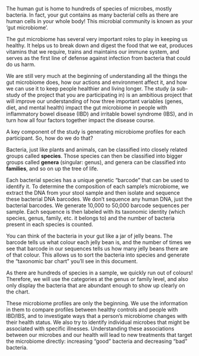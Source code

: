 \section{Introduction}

The human gut is home to hundreds of species of microbes, mostly bacteria. In
fact, your gut contains as many bacterial cells as there are human cells in your
whole body! This microbial community is known as your 'gut microbiome'.

The gut microbiome has several very important roles to play in keeping us
healthy. It helps us to break down and digest the food that we eat, produces
vitamins that we require, trains and maintains our immune system, and serves as
the first line of defense against infection from bacteria that could do us harm.

We are still very much at the beginning of understanding all the things the gut
microbiome does, how our actions and environment affect it, and how we can use
it to keep people healthier and living longer. The
\textbf{\color{Cerulean}MAGIC} study (a sub-study of the
\textbf{\color{RedOrange}IMAGINE} project that you are participating in) is an
ambitious project that will improve our understanding of how three important
variables (genes, diet, and mental health) impact the gut microbiome in people
with inflammatory bowel
disease (IBD) and irritable bowel syndrome (IBS), and in turn how all four
factors together impact the disease course.


\subsection{Studying the microbiome}

A key component of the \textbf{\color{Cerulean}MAGIC} study is generating
microbiome profiles for each participant. So, how do we do that?

\begin{wrapfigure}{r}{0.18\textwidth}
\includegraphics[width=0.18\textwidth]{img/Biological_classification_L_Pengo_vflip.png}
\end{wrapfigure}
Bacteria, just like plants and animals, can be classified into closely related
groups called **species**. Those species can then be classified into bigger
groups called **genera** (singular: genus), and genera can be classified into
**families**, and so on up the tree of life. 

Each bacterial species has a unique genetic "barcode" that can be used to
identify it. To determine the composition of each sample's microbiome, we
extract the DNA from your stool sample and then isolate and sequence these
bacterial DNA barcodes. We don't sequence any human DNA, just the bacterial
barcodes. We generate 10,000 to 50,000 barcode sequences per sample. Each
sequence is then labeled with its taxonomic identity (which species, genus,
family, etc. it belongs to) and the number of bacteria present in each species
is counted.

You can think of the bacteria in your gut like a jar of jelly beans. The barcode
tells us what colour each jelly bean is, and the number of times we see that
barcode in our sequences tells us how many jelly beans there are of that colour.
This allows us to sort the bacteria into species and generate the "taxonomic bar
chart" you'll see in this document.

\begin{center}
\includegraphics[width=0.8\textwidth]{img/jellybeans.png}
\end{center}

As there are hundreds of species in a sample, we quickly run out of colours!
Therefore, we will use the categories at the genus or family level, and also
only display the bacteria that are abundant enough to show up clearly on the
chart.

These microbiome profiles are only the beginning. We use the information in them
to compare profiles between healthy controls and people with IBD/IBS, and to
investigate ways that a person's microbiome changes with their health status. We
also try to identify individual microbes that might be associated with specific
illnesses. Understanding these associations between our microbes and our health
will lead to new treatments that target the microbiome directly: increasing
"good" bacteria and decreasing "bad" bacteria.
